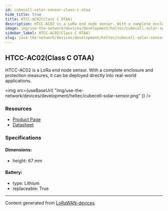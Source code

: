 ```yaml
---
id: cubecell-solar-sensor-class-c-otaa
hide_title: true
title: HTCC-AC02(Class C OTAA)
description: HTCC-AC02 is a LoRa end node sensor. With a complete enclosure and protection measures, it can be deployed directly into real-world applications.
image: img/use-the-network/devices/development/heltec/cubecell-solar-sensor.png
sidebar_label: HTCC-AC02(Class C OTAA)
slug: /use-the-network/devices/development/heltec/cubecell-solar-sensor-class-c-otaa
---
```



## HTCC-AC02(Class C OTAA)

HTCC-AC02 is a LoRa end node sensor. With a complete enclosure and protection measures, it can be deployed directly into real-world applications.

<img
src={useBaseUrl(
"img/use-the-network/devices/development/heltec/cubecell-solar-sensor.png"
)}
/>

### Resources

- [Product Page](https://heltec.org/project/htcc-ac02/)
- [Datasheet](https://heltec.org/project/htcc-ac02/#1552557147424-7f1ec-5c652144-e1d60c7e-82e5)

### Specifications

#### Dimensions:
- height: 67 mm
#### Battery: 
- type: Lithium
- replaceable: True



---
Content generated from [LoRaWAN-devices](https://github.com/TheThingsNetwork/lorawan-devices)
